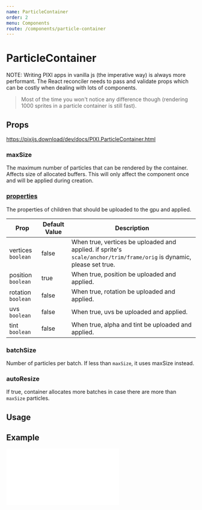 ```yaml
---
name: ParticleContainer
order: 2
menu: Components
route: /components/particle-container
---
```



# ParticleContainer

NOTE: Writing PIXI apps in vanilla js (the imperative way) is always more performant.
The React reconciler needs to pass and validate props which can be costly when dealing with lots of components. 

> Most of the time you won't notice any difference though (rendering 1000 sprites in a particle container is still fast).

## Props

https://pixijs.download/dev/docs/PIXI.ParticleContainer.html

### maxSize

The maximum number of particles that can be rendered by the container. Affects size of allocated buffers.
This will only affect the component once and will be applied during creation.

### [properties](https://pixijs.download/dev/docs/PIXI.ParticleContainer.html#ParticleContainer)

The properties of children that should be uploaded to the gpu and applied.

| Prop | Default Value | Description |
| ---- | ------------- | ----------- |
| vertices `boolean` | false | When true, vertices be uploaded and applied. if sprite's `scale/anchor/trim/frame/orig` is dynamic, please set true. |
| position `boolean` | true | When true, position be uploaded and applied. |
| rotation `boolean` | false | When true, rotation be uploaded and applied. |
| uvs `boolean` | false | When true, uvs be uploaded and applied. | 
| tint `boolean` | false | When true, alpha and tint be uploaded and applied. |


### batchSize

Number of particles per batch. If less than `maxSize`, it uses maxSize instead.

### autoResize

If true, container allocates more batches in case there are more than `maxSize` particles.

## Usage

<Playground>
  <Stage width={300} height={300} options={{ backgroundColor: 0xeef1f5 }}>
    <ParticleContainer position={[150, 150]} properties={{ position: true }}>
      <Sprite
        anchor={0.5}
        x={-75}
        y={-75}
        image="https://s3-us-west-2.amazonaws.com/s.cdpn.io/693612/IaUrttj.png"
      />
      <Sprite
        anchor={0.5}
        x={0}
        y={0}
        image="https://s3-us-west-2.amazonaws.com/s.cdpn.io/693612/IaUrttj.png"
      />
      <Sprite
        anchor={0.5}
        x={75}
        y={75}
        image="https://s3-us-west-2.amazonaws.com/s.cdpn.io/693612/IaUrttj.png"
      />
    </ParticleContainer>
  </Stage>
</Playground>

## Example

<iframe 
  height={600} 
  scrolling="no"
  title="Particle Container"
  src="//codepen.io/inlet/embed/db5dc6ecfb42bbf8dd5322a1015dff70/?height=600&theme-id=33987&default-tab=result&embed-version=2"
  frameBorder="no" 
  allowFullScreen={true}
  style={{ width: '100%' }} />
